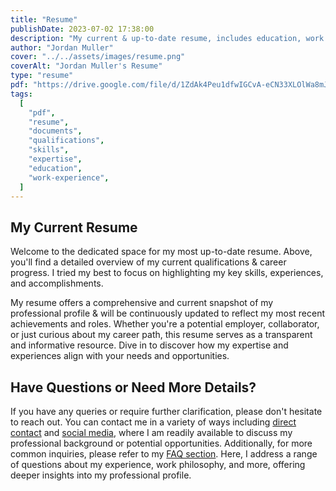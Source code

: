 ```yaml
---
title: "Resume"
publishDate: 2023-07-02 17:38:00
description: "My current & up-to-date resume, includes education, work experience, skills, & projects."
author: "Jordan Muller"
cover: "../../assets/images/resume.png"
coverAlt: "Jordan Muller's Resume"
type: "resume"
pdf: "https://drive.google.com/file/d/1ZdAk4Peu1dfwIGCvA-eCN33XLOlWa8mJ/view?usp=sharing"
tags:
  [
    "pdf",
    "resume",
    "documents",
    "qualifications",
    "skills",
    "expertise",
    "education",
    "work-experience",
  ]
---
```


## My Current Resume

Welcome to the dedicated space for my most up-to-date resume. Above, you'll find a detailed overview of my current qualifications & career progress. I tried my best to focus on highlighting my key skills, experiences, and accomplishments.

My resume offers a comprehensive and current snapshot of my professional profile & will be continuously updated to reflect my most recent achievements and roles. Whether you're a potential employer, collaborator, or just curious about my career path, this resume serves as a transparent and informative resource. Dive in to discover how my expertise and experiences align with your needs and opportunities.

## Have Questions or Need More Details?

If you have any queries or require further clarification, please don't hesitate to reach out. You can contact me in a variety of ways including [direct contact](/contact) and [social media](/social), where I am readily available to discuss my professional background or potential opportunities. Additionally, for more common inquiries, please refer to my [FAQ section](/about/#faqs). Here, I address a range of questions about my experience, work philosophy, and more, offering deeper insights into my professional profile.
